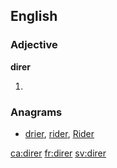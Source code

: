 ==English==

===Adjective===
'''direr'''

# {{en-comparative of|dire}}

===Anagrams===
* [[drier#English|drier]], [[rider#English|rider]], [[Rider#English|Rider]]

[[ca:direr]]
[[fr:direr]]
[[sv:direr]]